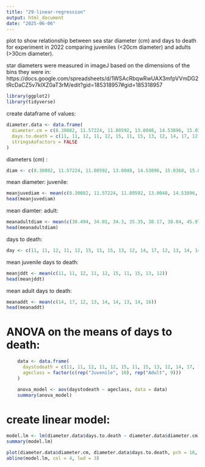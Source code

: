 ```yaml
---
title: "29-linear-regression"
output: html_document
date: "2025-06-06"
---
```


plot to show relationship between sea star diameter (cm) and days to death for experiment in 2022 comparing juveniles (<20cm diameter) and adults (>30cm diameter). 

star diameters were measured in imageJ based on the dimensions of the bins they were in: https://docs.google.com/spreadsheets/d/1WSAcRbqwRwUAX3mfpVVmDG2tRcDaCZ5v7klXZ0aT3rM/edit?gid=185318957#gid=185318957 

```r
library(ggplot2)
library(tidyverse)
```


create dataframe of values: 
```r
diameter.data <- data.frame(
  diameter.cm = c(8.30082, 11.57224, 11.80592, 13.0048, 14.53896, 15.0368, 15.84452, 16.5608, 16.70304, 16.70812, 30.494, 34.01, 34.3, 35.35, 38.17, 38.84, 45.978, 50.706, 51.582),
  days.to.death = c(11, 11, 12, 11, 12, 15, 11, 15, 13, 12, 14, 17, 12, 13, 14, 14, 13, 14, 16),
  stringsAsFactors = FALSE
)

```



diameters (cm) :
```r
diam <- c(8.30082, 11.57224, 11.80592, 13.0048, 14.53896, 15.0368, 15.84452, 16.5608, 16.70304, 16.70812, 30.494, 34.01, 34.3, 35.35, 38.17, 38.84, 45.978, 50.706, 51.582)
```

mean diameter: juvenile: 
```r
meanjuvediam <- mean(c(8.30082, 11.57224, 11.80592, 13.0048, 14.53896, 15.0368, 15.84452, 16.5608, 16.70304, 16.70812))
head(meanjuvediam)
```
mean diamter: adult: 
```r
meanadultdiam <- mean(c(30.494, 34.01, 34.3, 35.35, 38.17, 38.84, 45.978, 50.706, 51.582))
head(meanadultdiam)
```


days to death:
```r
day <- c(11, 11, 12, 11, 12, 15, 11, 15, 13, 12, 14, 17, 12, 13, 14, 14, 13, 14, 16)
```

mean juvenile days to death: 
```r
meanjddt <- mean(c(11, 11, 12, 11, 12, 15, 11, 15, 13, 12))
head(meanjddt)
```

mean adult days to death:
```r
meanaddt <- mean(c(14, 17, 12, 13, 14, 14, 13, 14, 16))
head(meanaddt)
```

# ANOVA on the means of days to death: 
```r
    data <- data.frame(
      daystodeath = c(11, 11, 12, 11, 12, 15, 11, 15, 13, 12, 14, 17, 12, 13, 14, 14, 13, 14, 16),
      ageclass = factor(c(rep("Juvenile", 10), rep("Adult", 9)))
    )

```

```r
    anova_model <- aov(daystodeath ~ ageclass, data = data)
    summary(anova_model)
```


# create linear model:
```r
model.lm <- lm(diameter.data$days.to.death ~ diameter.data$diameter.cm)
summary(model.lm)
```


```r
plot(diameter.data$diameter.cm, diameter.data$days.to.death, pch = 16, cex = 1.3, xlab = "Sea Star Diameter (cm)", ylab = "Days to Death", col=ifelse(diameter.data$diameter.cm<20, "green", "purple"), ylim = c(0, 18))
abline(model.lm, col = 4, lwd = 3)
```



